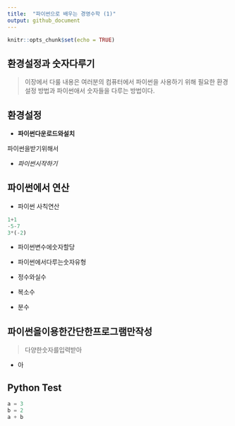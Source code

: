 ```yaml
---
title:  "파이썬으로 배우는 경영수학 (1)"
output: github_document
---
```


```r
knitr::opts_chunk$set(echo = TRUE)
```


## 환경설정과 숫자다루기

> 이장에서 다룰 내용은 여러분의 컴퓨터에서 파이썬을 사용하기 위해 필요한 환경설정 방법과 파이썬애서 숫자들을 다루는 방법이다. 

## 환경설정

* **파이썬다운로드와설치**

파이썬을받기위해서

* _파이썬시작하기_

## 파이썬에서 연산

- 파이썬 사칙연산
```python
1+1
-5-7
3*(-2)
```

- 파이썬변수에숫자할당

- 파이썬에서다루는숫자유형
 + 정수와실수
 + 복소수
 + 분수

## 파이썬을이용한간단한프로그램만작성

> 다양한숫자를입력받아

- 아

## Python Test
```python
a = 3
b = 2
a + b
```

